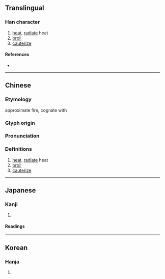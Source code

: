 {{character info}}
==Translingual==

===Han character===
{{Han char|rn=86|rad=火|as=08|sn=12|four=97880|canj=FHLO|ids=⿰火欣}}

# [[heat]], [[radiate]] heat
# [[broil]]
# [[cauterize]]

====References====
* {{Han ref|kx=0674.230|dkj=19137|dj=1086.100|hdz=32209.180|uh=712E}}

----

==Chinese==
{{zh-forms}}

===Etymology===
approximate fire, cognate with {{l|zh|近}} {{rfv-etym|zh}}

===Glyph origin===
{{Han etym}}

===Pronunciation===
{{zh-pron
|m=xìn
|c=jan3,jan1
|h=pfs=
|md=
|mn=him/hìm
|w=
|mc=y
|oc=y
|cat=v
}}

===Definitions===
{{zh-hanzi}}

# [[heat]], [[radiate]] heat
# [[broil]]
# [[cauterize]]

----

==Japanese==

===Kanji===
{{ja-kanji|rs=火08}}

# {{rfdef|ja|sort=火08}}

====Readings====
{{ja-readings|goon=[[こん]] (kon)|kanon=[[きん]] (kin)}}

----

==Korean==

===Hanja===
{{ko-hanja|hangeul=[[흔]]|eumhun=|rv=heun|mr=hŭn|y=hun}}

# {{rfdef|ko|sort=火08}}